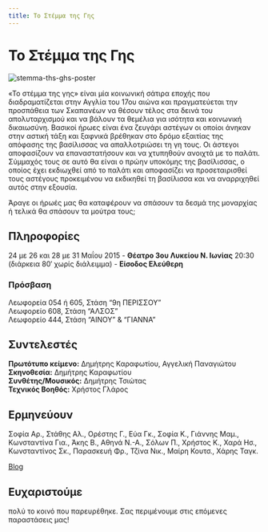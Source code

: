 ```yaml
---
title: Το Στέμμα της Γης
---
```


<Seo 
  title="Το Στέμμα της Γης"
  description="Κοινωνική σάτιρα εποχής στην Αγγλία του 17ου αιώνα για την επανάσταση ενάντια στον απολυταρχισμό. Μια παράσταση της Θεατρικής Ομάδας ΟΠΑ."
  image="https://theatrikiopa.vercel.app/img/stemma-ths-ghs/poster.jpg"
  imageAlt="Αφίσα της παράστασης Το Στέμμα της Γης"
  url="https://theatrikiopa.vercel.app/parastaseis/2015/stemma-ths-ghs"
/>

# Το Στέμμα της Γης
![stemma-ths-ghs-poster](/img/stemma-ths-ghs/poster.jpg)

«Το στέμμα της γης» είναι μία κοινωνική σάτιρα εποχής που διαδραματίζεται στην Αγγλία του 17ου αιώνα και πραγματεύεται την προσπάθεια των Σκαπανέων να θέσουν τέλος στα δεινά του απολυταρχισμού και να βάλουν τα θεμέλια για ισότητα και κοινωνική δικαιωσύνη. Βασικοί ήρωες είναι ένα ζευγάρι αστέγων οι οποίοι άνηκαν στην αστική τάξη και ξαφνικά βρέθηκαν στο δρόμο εξαιτίας της απόφασης της βασίλισσας να απαλλοτριώσει τη γη τους. Οι άστεγοι αποφασίζουν να επαναστατήσουν και να χτυπηθούν ανοιχτά με το παλάτι. Σύμμαχός τους σε αυτό θα είναι ο πρώην υποκόμης της βασίλισσας, ο οποίος έχει εκδιωχθεί από το παλάτι και αποφασίζει να προσεταιρισθεί τους αστέγους προκειμένου να εκδικηθεί τη βασίλισσα και να αναρριχηθεί αυτός στην εξουσία.

Άραγε οι ήρωές μας θα καταφέρουν να σπάσουν τα δεσμά της μοναρχίας ή τελικά θα σπάσουν τα μούτρα τους;

## Πληροφορίες
24 με 26 και 28 με 31 Μαΐου 2015 - **Θέατρο 3ου Λυκείου Ν. Ιωνίας** 20:30  
(διάρκεια 80′ χωρίς διάλειμμα) - **Είσοδος Ελεύθερη**

### Πρόσβαση
Λεωφορεία 054 ή 605, Στάση “9η ΠΕΡΙΣΣΟΥ”  
Λεωφορείο 608, Στάση “ΑΛΣΟΣ”  
Λεωφορείο 444, Στάση “ΑΙΝΟΥ” & “ΓΙΑΝΝΑ”

<ResponsiveYouTube videoId="6iK3Ey_ig9k"/>

## Συντελεστές
**Πρωτότυπο κείμενο:** Δημήτρης Καραφωτίου, Αγγελική Παναγιώτου  
**Σκηνοθεσία:** Δημήτρης Καραφωτίου  
**Συνθέτης/Μουσικός:** Δημήτρης Τσιώτας  
**Τεχνικός Βοηθός:** Χρήστος Γλάρος

## Ερμηνεύουν
Σοφία Αρ., Στάθης Αλ., Ορέστης Γ., Εύα Γκ., Σοφία Κ., Γιάννης Μαμ., Κωνσταντίνα Για., Άκης Β., Αθηνά Ν.-Α., Σόλων Π., Χρήστος Κ., Χαρά Ησ., Κωνσταντίνος Σκ., Παρασκευή Φρ., Τζίνα Νικ., Μαίρη Κουτσ., Χάρης Ταγκ.

[Blog](https://earthcrowntheatre.blogspot.gr)

## Ευχαριστούμε 
πολύ το κοινό που παρευρέθηκε. Σας περιμένουμε στις επόμενες παραστάσεις μας!

<ResponsiveYouTube videoId="MVkRmw2opCQ"/>
